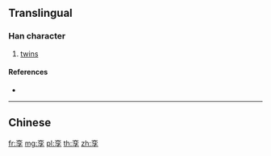 {{character info/new}}
{{also|孿}}
==Translingual==

===Han character===
{{Han char|rn=39|rad=子|as=06|sn=9|four=|canj=YCND|ids=⿱亦子}}

# [[twin]]s

====References====
* {{Han ref|kx=0279.191|hdz=21015.100|uh=5B6A|ud=23402}}

----

==Chinese==
{{zh-see|孿}}

[[fr:孪]]
[[mg:孪]]
[[pl:孪]]
[[th:孪]]
[[zh:孪]]
